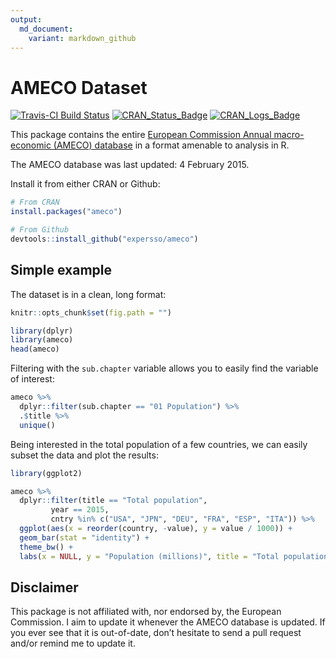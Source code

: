 ```yaml
---
output:
  md_document:
    variant: markdown_github
---
```


# AMECO Dataset

[![Travis-CI Build Status](https://travis-ci.org/expersso/ameco.svg?branch=master)](https://travis-ci.org/expersso/ameco)
[![CRAN_Status_Badge](http://www.r-pkg.org/badges/version/ameco)](http://cran.r-project.org/package=ameco)
[![CRAN_Logs_Badge](http://cranlogs.r-pkg.org/badges/grand-total/ameco)](http://cran.r-project.org/web/packages/ameco)

This package contains the entire [European Commission Annual macro-economic 
(AMECO) 
database](http://ec.europa.eu/economy_finance/db_indicators/ameco/index_en.htm) 
in a format amenable to analysis in R.

The AMECO database was last updated: 4 February 2015.

Install it from either CRAN or Github:

```r
# From CRAN
install.packages("ameco")

# From Github
devtools::install_github("expersso/ameco")
```

## Simple example

The dataset is in a clean, long format:

```r
knitr::opts_chunk$set(fig.path = "")
```

```r
library(dplyr)
library(ameco)
head(ameco)
```

Filtering with the `sub.chapter` variable allows you to easily find the variable
of interest:

```r
ameco %>% 
  dplyr::filter(sub.chapter == "01 Population") %>% 
  .$title %>% 
  unique()
```

Being interested in the total population of a few countries, we can easily
subset the data and plot the results:

```r
library(ggplot2)

ameco %>% 
  dplyr::filter(title == "Total population",
         year == 2015,
         cntry %in% c("USA", "JPN", "DEU", "FRA", "ESP", "ITA")) %>% 
  ggplot(aes(x = reorder(country, -value), y = value / 1000)) +
  geom_bar(stat = "identity") +
  theme_bw() +
  labs(x = NULL, y = "Population (millions)", title = "Total population")
```

## Disclaimer

This package is not affiliated with, nor endorsed by, the European Commission. I
aim to update it whenever the AMECO database is updated. If you ever see that it
is out-of-date, don't hesitate to send a pull request and/or remind me to update
it.